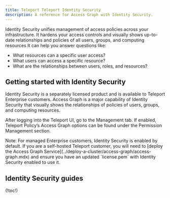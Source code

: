 ```yaml
---
title: Teleport Teleport Identity Security
description: A reference for Access Graph with Identity Security.
---
```


Identity Security unifies management of access policies across your infrastructure.
It hardens your access controls and visually shows up-to-date relationships and policies of all users, groups, and computing resources
It can help you answer questions like:

- What resources can a specific user access?
- What users can access a specific resource?
- What are the relationships between users, roles, and resources?

## Getting started with Identity Security

Identity Security is a separately licensed product and is available to Teleport Enterprise customers.
Access Graph is a major capability of Identity Security that visually shows the relationships of
policies of users, groups, and computing resources.

After logging into the Teleport UI, go to the Management tab. If enabled, Teleport Policy’s Access Graph options 
can be found under the Permission Management section.

<Admonition type="note">
Note: For managed Enterprise customers, Identity Security is enabled by default.
If you are a self-hosted Teleport customer, you will need to [deploy the Access Graph Service](../deploy-a-cluster/access-graph/access-graph.mdx) and ensure you have an updated
`license.pem` with Identity Security enabled to use it.
</Admonition>

## Identity Security guides

(!toc!)
